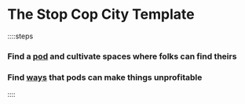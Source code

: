 # The Stop Cop City Template

::::steps

### Find a [pod](/pods) and cultivate spaces where folks can find theirs

### Find [ways](https://www.scclinks.com/reportbacks) that pods can make things unprofitable

::::

